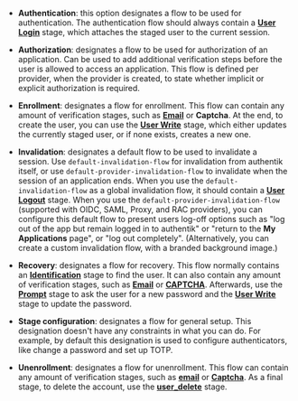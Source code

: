 - **Authentication**: this option designates a flow to be used for authentication. The authentication flow should always contain a [**User Login**](../../stages/user_login/index.md) stage, which attaches the staged user to the current session.

- **Authorization**: designates a flow to be used for authorization of an application. Can be used to add additional verification steps before the user is allowed to access an application. This flow is defined per provider, when the provider is created, to state whether implicit or explicit authorization is required.

- **Enrollment**: designates a flow for enrollment. This flow can contain any amount of verification stages, such as [**Email**](../../stages/email/index.mdx) or **Captcha**. At the end, to create the user, you can use the [**User Write**](../../stages/user_write.md) stage, which either updates the currently staged user, or if none exists, creates a new one.

- **Invalidation**: designates a default flow to be used to invalidate a session. Use `default-invalidation-flow` for invalidation from authentik itself, or use `default-provider-invalidation-flow` to invalidate when the session of an application ends. When you use the `default-invalidation-flow` as a global invalidation flow, it should contain a [**User Logout**](../../stages/user_logout.md) stage. When you use the `default-provider-invalidation-flow` (supported with OIDC, SAML, Proxy, and RAC providers), you can configure this default flow to present users log-off options such as "log out of the app but remain logged in to authentik" or "return to the **My Applications** page", or "log out completely". (Alternatively, you can create a custom invalidation flow, with a branded background image.)

- **Recovery**: designates a flow for recovery. This flow normally contains an [**Identification**](../../stages/identification/index.mdx) stage to find the user. It can also contain any amount of verification stages, such as [**Email**](../../stages/email/index.mdx) or [**CAPTCHA**](../../stages/captcha/index.md). Afterwards, use the [**Prompt**](../../stages/prompt/index.md) stage to ask the user for a new password and the [**User Write**](../../stages/user_write.md) stage to update the password.

- **Stage configuration**: designates a flow for general setup. This designation doesn't have any constraints in what you can do. For example, by default this designation is used to configure authenticators, like change a password and set up TOTP.

- **Unenrollment**: designates a flow for unenrollment. This flow can contain any amount of verification stages, such as [**email**](../../stages/email/index.mdx) or [**Captcha**](../../stages/captcha/index.md). As a final stage, to delete the account, use the [**user_delete**](../../stages/user_delete.md) stage.
